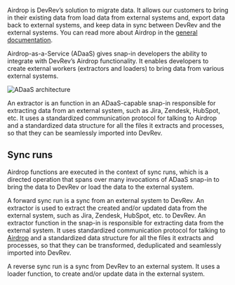 Airdrop is DevRev’s solution to migrate data. It allows our customers to bring in their existing data from
load data from external systems and, export data back to external systems, and keep data in sync between DevRev and the external systems.
You can read more about Airdrop in the [general documentation](https://docs.devrev.ai/import#airdrop-features).

Airdrop-as-a-Service (ADaaS) gives snap-in developers the ability to integrate with DevRev’s Airdrop functionality.
It enables developers to create external workers (extractors and loaders) to bring data from various external systems.

![ADaaS architecture](../../img/adaas/adaas-architecture.svg)

An extractor is an function in an ADaaS-capable snap-in responsible for extracting data from an external system, such as Jira, Zendesk,
HubSpot, etc. It uses a standardized communication protocol for talking to Airdrop and a standardized
data structure for all the files it extracts and processes, so that they can be seamlessly imported into DevRev.

## Sync runs

Airdrop functions are executed in the context of sync runs, which is a directed operation that spans over many invocations
of ADaaS snap-in to bring the data to DevRev or load the data to the external system.

A forward sync run is a sync from an external system to DevRev. An extractor is used to extract the created and/or
updated data from the external system, such as Jira, Zendesk, HubSpot, etc. to DevRev. An extractor function
in the snap-in is responsible for extracting data from the external system. It uses standardized communication protocol
for talking to [Airdrop](https://docs.devrev.ai/import#airdrop-features) and a standardized data structure for all the files
it extracts and processes, so that they can be transformed, deduplicated and seamlessly imported into DevRev.

A reverse sync run is a sync from DevRev to an external system. It uses a loader function, to create and/or update data
in the external system.


